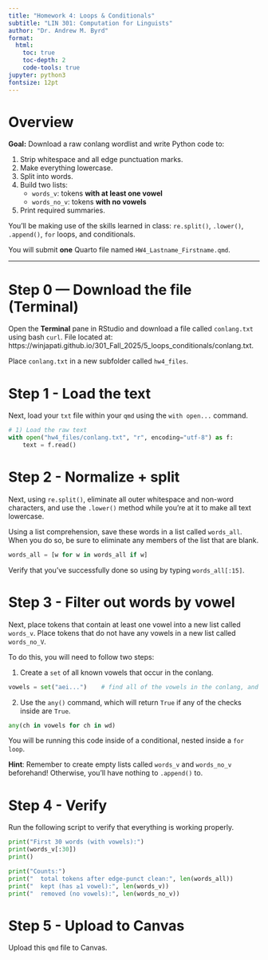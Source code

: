 ```yaml
---
title: "Homework 4: Loops & Conditionals"
subtitle: "LIN 301: Computation for Linguists"
author: "Dr. Andrew M. Byrd"
format:
  html:
    toc: true
    toc-depth: 2
    code-tools: true
jupyter: python3
fontsize: 12pt
---
```


# Overview

**Goal:** Download a raw conlang wordlist and write Python code to:

1. Strip whitespace and all edge punctuation marks.   
2. Make everything lowercase.  
3. Split into words. 
4. Build two lists:
   - `words_v`: tokens **with at least one vowel**  
   - `words_no_v`: tokens **with no vowels**  
5. Print required summaries.

You’ll be making use of the skills learned in class: `re.split()`, `.lower()`, `.append()`, `for` loops, and conditionals.

You will submit **one** Quarto file named `HW4_Lastname_Firstname.qmd`.

---

# Step 0 — Download the file (Terminal)

Open the **Terminal** pane in RStudio and download a file called `conlang.txt` using bash `curl`. File located at: https://winjapati.github.io/301_Fall_2025/5_loops_conditionals/conlang.txt.

Place `conlang.txt` in a new subfolder called `hw4_files`.

# Step 1 - Load the text

Next, load your `txt` file within your `qmd` using the `with open...` command.

```python
# 1) Load the raw text
with open("hw4_files/conlang.txt", "r", encoding="utf-8") as f:
    text = f.read()
```

# Step 2 - Normalize + split

Next, using `re.split()`, eliminate all outer whitespace and non-word characters, and use the `.lower()` method while you're at it to make all text lowercase. 

Using a list comprehension, save these words in a list called `words_all`. When you do so, be sure to eliminate any members of the list that are blank.

```python
words_all = [w for w in words_all if w]
```

Verify that you've successfully done so using by typing `words_all[:15]`.

# Step 3 - Filter out words by vowel

Next, place tokens that contain at least one vowel into a new list called `words_v`.  Place tokens that do not have any vowels in a new list called `words_no_V`.

To do this, you will need to follow two steps:

1) Create a `set` of all known vowels that occur in the conlang.

```python
vowels = set("aei...")    # find all of the vowels in the conlang, and list them here.
```

2) Use the `any()` command, which will return `True` if any of the checks inside are `True`.

```python
any(ch in vowels for ch in wd)
```

You will be running this code inside of a conditional, nested inside a `for loop`.

**Hint**: Remember to create empty lists called `words_v` and `words_no_v` beforehand! Otherwise, you'll have nothing to `.append()` to.

# Step 4 - Verify

Run the following script to verify that everything is working properly.

```python
print("First 30 words (with vowels):")
print(words_v[:30])
print()

print("Counts:")
print("  total tokens after edge-punct clean:", len(words_all))
print("  kept (has ≥1 vowel):", len(words_v))
print("  removed (no vowels):", len(words_no_v))
```


# Step 5 - Upload to Canvas

Upload this `qmd` file to Canvas.

